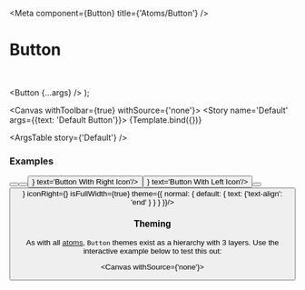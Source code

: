 

<Meta
  component={Button}
  title={'Atoms/Button'}
/>

# Button

<br/>

  <Button {...args} />
);

<Canvas withToolbar={true} withSource={'none'}>
  <Story name='Default' args={{text: 'Default Button'}}>
    {Template.bind({})}
  </Story>
</Canvas>

<ArgsTable story={'Default'} />

### Examples

<Canvas>
  <Story name='Primary'>
    <Button variant='primary' text='Primary Button'/>
  </Story>
</Canvas>

<Canvas>
  <Story name='Secondary'>
    <Button variant='secondary' text='Secondary Button'/>
  </Story>
</Canvas>

<Canvas>
  <Story name='Right Icon'>
    <Button iconRight={<KibaIcon iconId='ion-aperture' />} text='Button With Right Icon'/>
  </Story>
</Canvas>

<Canvas>
  <Story name='Left Icon'>
    <Button iconLeft={<KibaIcon iconId='ion-aperture' />} text='Button With Left Icon'/>
  </Story>
</Canvas>

<Canvas>
  <Story name='Disabled'>
    <Button isEnabled={false} text='Button Disabled'/>
  </Story>
</Canvas>

<Canvas>
  <Story name='End-aligned'>
    <Button text='End-aligned' iconLeft={<KibaIcon iconId='ion-aperture' />} iconRight={<KibaIcon iconId='ion-aperture' />} isFullWidth={true} theme={{ normal: { default: { text: {'text-align': 'end' } } } }}/>
  </Story>
</Canvas>

### Theming

As with all [atoms](?path=/docs/introduction-architecture--page#atoms), `Button` themes exist as a hierarchy with 3 layers. Use the interactive example below to test this out:

<Canvas withSource={'none'}>
  <Story name='compTestBlock'>
    <ButtonThemeExample />
  </Story>
</Canvas>
